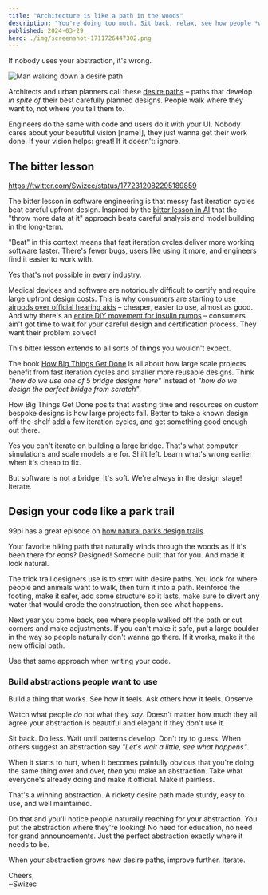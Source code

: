 ```yaml
---
title: "Architecture is like a path in the woods"
description: "You're doing too much. Sit back, relax, see how people *want* to use the code. THEN build the abstraction."
published: 2024-03-29
hero: ./img/screenshot-1711726447302.png
---
```


If nobody uses your abstraction, it's wrong.

![Man walking down a desire path](./img/Man-walking-down-a-desire-path-a795if.png)

Architects and urban planners call these [desire paths](https://www.theguardian.com/cities/2018/oct/05/desire-paths-the-illicit-trails-that-defy-the-urban-planners) – paths that develop _in spite of_ their best carefully planned designs. People walk where they want to, not where you tell them to.

Engineers do the same with code and users do it with your UI. Nobody cares about your beautiful vision \[name|], they just wanna get their work done. If your vision helps: great! If it doesn't: ignore.

## The bitter lesson

https://twitter.com/Swizec/status/1772312082295189859

The bitter lesson in software engineering is that messy fast iteration cycles beat careful upfront design. Inspired by the [bitter lesson in AI](http://www.incompleteideas.net/IncIdeas/BitterLesson.html) that the "throw more data at it" approach beats careful analysis and model building in the long-term.

"Beat" in this context means that fast iteration cycles deliver more working software faster. There's fewer bugs, users like using it more, and engineers find it easier to work with.

Yes that's not possible in every industry.

Medical devices and software are notoriously difficult to certify and require large upfront design costs. This is why consumers are starting to use [airpods over official hearing aids](https://www.seniorliving.org/hearing-aids/airpods/) – cheaper, easier to use, almost as good. And why there's an [entire DIY movement for insulin pumps](https://www.ncbi.nlm.nih.gov/pmc/articles/PMC7444403/) – consumers ain't got time to wait for your careful design and certification process. They want their problem solved!

This bitter lesson extends to all sorts of things you wouldn't expect.

The book [How Big Things Get Done](https://www.penguinrandomhouse.com/books/672118/how-big-things-get-done-by-bent-flyvbjerg-and-dan-gardner/) is all about how large scale projects benefit from fast iteration cycles and smaller more reusable designs. Think _"how do we use one of 5 bridge designs here"_ instead of _"how do we design the perfect bridge from scratch"_.

How Big Things Get Done posits that wasting time and resources on custom bespoke designs is how large projects fail. Better to take a known design off-the-shelf add a few iteration cycles, and get something good enough out there.

Yes you can't iterate on building a large bridge. That's what computer simulations and scale models are for. Shift left. Learn what's wrong earlier when it's cheap to fix.

But software is not a bridge. It's soft. We're always in the design stage! Iterate.

## Design your code like a park trail

99pi has a great episode on [how natural parks design trails](https://99percentinvisible.org/article/behind-scenery-subtle-art-crafting-public-wilderness-trails/).

Your favorite hiking path that naturally winds through the woods as if it's been there for eons? Designed! Someone built that for you. And made it look natural.

The trick trail designers use is to _start_ with desire paths. You look for where people and animals want to walk, then turn it into a path. Reinforce the footing, make it safer, add some structure so it lasts, make sure to divert any water that would erode the construction, then see what happens.

Next year you come back, see where people walked off the path or cut corners and make adjustments. If you can't make it safe, put a large boulder in the way so people naturally don't wanna go there. If it works, make it the new official path.

Use that same approach when writing your code.

### Build abstractions people want to use

Build a thing that works. See how it feels. Ask others how it feels. Observe.

Watch what people _do_ not what they _say_. Doesn't matter how much they all agree your abstraction is beautiful and elegant if they don't use it.

Sit back. Do less. Wait until patterns develop. Don't try to guess. When others suggest an abstraction say _"Let's wait a little, see what happens"_.

When it starts to hurt, when it becomes painfully obvious that you're doing the same thing over and over, _then_ you make an abstraction. Take what everyone's already doing and make it official. Make it painless.

That's a winning abstraction. A rickety desire path made sturdy, easy to use, and well maintained.

Do that and you'll notice people naturally reaching for your abstraction. You put the abstraction where they're looking! No need for education, no need for grand announcements. Just the perfect abstraction exactly where it needs to be.

When your abstraction grows new desire paths, improve further. Iterate.

Cheers,<br />
\~Swizec
